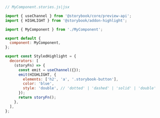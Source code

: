 ```js
// MyComponent.stories.js|jsx

import { useChannel } from '@storybook/core/preview-api';
import { HIGHLIGHT } from '@storybook/addon-highlight';

import { MyComponent } from './MyComponent';

export default {
  component: MyComponent,
};

export const StyledHighlight = {
  decorators: [
    (storyFn) => {
      const emit = useChannel({});
      emit(HIGHLIGHT, {
        elements: ['h2', 'a', '.storybook-button'],
        color: 'blue',
        style: 'double', // 'dotted' | 'dashed' | 'solid' | 'double'
      });
      return storyFn();
    },
  ],
};
```

